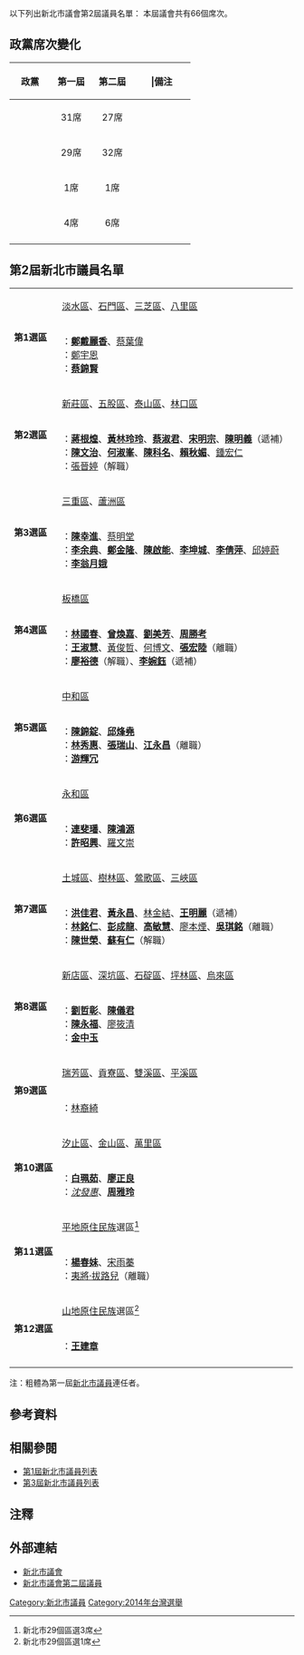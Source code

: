 以下列出新北市議會第2屆議員名單： 本屆議會共有66個席次。

== 政黨席次變化 ==
{| class="wikitable" width=70%
!width=20%|政黨 !!width=20%|第一屆 !!width=20%|第二屆 !!|備注
|-
| align="center"|{{Kmt}}||align="center"|31席||align="center"|27席||align="center"|
|-
| align="center"|{{Dpp}}||align="center"|29席||align="center"|32席||align="center"|
|-
| align="center"|{{Npsu}}||align="center"|1席||align="center"|1席||align="center"|
|-
| align="center"|{{Nonp}}||align="center"|4席||align="center"|6席||align="center"|
|-
|}

== 第2屆新北市議員名單 ==
{{see also|2014年中華民國直轄市議員及縣市議員選舉選舉區投票結果列表}}

{| class="wikitable"
|-
| rowspan="2" | '''第1選區''' || [[淡水區|淡水區]]、[[石門區|石門區]]、[[三芝區|三芝區]]、[[八里區|八里區]]
|-
| {{國民黨|20px}}：'''[[鄭戴麗香|鄭戴麗香]]'''、[[蔡葉偉|蔡葉偉]]<br>{{民進黨|20px}}：[[鄭宇恩|鄭宇恩]]<br>{{Npsu}}：'''[[蔡錦賢|蔡錦賢]]'''
|-
| rowspan="2" | '''第2選區''' || [[新莊區|新莊區]]、[[五股區|五股區]]、[[泰山區_(台灣)|泰山區]]、[[林口區|林口區]]
|-
| {{國民黨|20px}}：'''[[蔣根煌|蔣根煌]]'''、'''[[黃林玲玲|黃林玲玲]]'''、'''[[蔡淑君|蔡淑君]]'''、'''[[宋明宗|宋明宗]]'''、'''[[陳明義_(臺灣)|陳明義]]'''（遞補）<br>{{民進黨|20px}}：'''[[陳文治|陳文治]]'''、'''[[何淑峯|何淑峯]]'''、'''[[陳科名|陳科名]]'''、'''[[賴秋媚|賴秋媚]]'''、[[鍾宏仁|鍾宏仁]]<br>{{Nonp|20px}}：[[張晉婷|張晉婷]]（解職）
|-
| rowspan="2" | '''第3選區''' || [[三重區|三重區]]、[[蘆洲區|蘆洲區]]
|-
| {{國民黨|20px}}：'''[[陳幸進|陳幸進]]'''、[[蔡明堂|蔡明堂]]<br>{{民進黨|20px}}：'''[[李余典|李余典]]'''、'''[[鄭金隆|鄭金隆]]'''、'''[[陳啟能_(政治人物)|陳啟能]]'''、'''[[李坤城|李坤城]]'''、'''[[李倩萍|李倩萍]]'''、[[邱婷蔚|邱婷蔚]]<br>{{無黨籍|20px}}：'''[[李翁月娥|李翁月娥]]'''
|-
| rowspan="2" | '''第4選區''' || [[板橋區_(台灣)|板橋區]]
|-
| {{國民黨|20px}}：'''[[林國春|林國春]]'''、'''[[曾煥嘉|曾煥嘉]]'''、'''[[劉美芳|劉美芳]]'''、'''[[周勝考|周勝考]]'''<br>{{民進黨|20px}}：'''[[王淑慧|王淑慧]]'''、[[黃俊哲|黃俊哲]]、[[何博文|何博文]]、'''[[張宏陸|張宏陸]]'''（離職）<br>{{無黨籍|20px}}：'''[[廖裕德|廖裕德]]'''（解職）、'''[[李婉鈺|李婉鈺]]'''（遞補）
|-
| rowspan="2" | '''第5選區''' || [[中和區|中和區]]
|-
| {{國民黨|20px}}：'''[[陳錦錠|陳錦錠]]'''、'''[[邱烽堯|邱烽堯]]'''<br>{{民進黨|20px}}：'''[[林秀惠|林秀惠]]'''、'''[[張瑞山|張瑞山]]'''、'''[[江永昌|江永昌]]'''（離職）<br>{{無黨籍|20px}}：'''[[游輝冗|游輝冗]]'''
|-
| rowspan="2" | '''第6選區''' || [[永和區|永和區]]
|-
| {{國民黨|20px}}：'''[[連斐璠|連斐璠]]'''、'''[[陳鴻源|陳鴻源]]'''<br>{{民進黨|20px}}：'''[[許昭興|許昭興]]'''、[[羅文崇|羅文崇]]
|-
| rowspan="2" | '''第7選區''' || [[土城區|土城區]]、[[樹林區|樹林區]]、[[鶯歌區|鶯歌區]]、[[三峽區|三峽區]]
|-
| {{國民黨|20px}}：'''[[洪佳君|洪佳君]]'''、'''[[黃永昌|黃永昌]]'''、[[林金結|林金結]]、'''[[王明麗|王明麗]]'''（遞補）<br>{{民進黨|20px}}：'''[[林銘仁|林銘仁]]'''、'''[[彭成龍|彭成龍]]'''、'''[[高敏慧|高敏慧]]'''、[[廖本煙|廖本煙]]、'''[[吳琪銘|吳琪銘]]'''（離職）<br>{{無黨籍|20px}}：'''[[陳世榮|陳世榮]]'''、'''[[蘇有仁|蘇有仁]]'''（解職）
|-
| rowspan="2" | '''第8選區''' || [[新店區|新店區]]、[[深坑區|深坑區]]、[[石碇區|石碇區]]、[[坪林區|坪林區]]、[[烏來區|烏來區]]
|-
| {{國民黨|20px}}：'''[[劉哲彰|劉哲彰]]'''、'''[[陳儀君|陳儀君]]'''<br>{{民進黨|20px}}：'''[[陳永福|陳永福]]'''、[[廖筱清|廖筱清]]<br>{{無黨籍|20px}}：'''[[金中玉|金中玉]]'''
|-
| rowspan="2" | '''第9選區''' || [[瑞芳區|瑞芳區]]、[[貢寮區|貢寮區]]、[[雙溪區|雙溪區]]、[[平溪區|平溪區]]
|-
| {{民進黨|20px}}：[[林裔綺|林裔綺]]
|-
| rowspan="2" | '''第10選區''' || [[汐止區|汐止區]]、[[金山區_(台灣)|金山區]]、[[萬里區|萬里區]]
|-
| {{國民黨|20px}}：'''[[白珮茹|白珮茹]]'''、'''[[廖正良|廖正良]]'''<br>{{民進黨|20px}}：''[[沈發惠|沈發惠]]''、'''[[周雅玲|周雅玲]]'''
|-
| rowspan="2" | '''第11選區''' || [[平埔族|平地原住民族]]選區<ref group="註">新北市29個區選3席</ref>
|-
| {{國民黨|20px}}：'''[[楊春妹|楊春妹]]'''、[[宋雨蓁|宋雨蓁]]<br>{{民進黨|20px}}：[[夷將·拔路兒|夷將·拔路兒]]（離職）
|-
| rowspan="2" | '''第12選區''' || [[高山族|山地原住民族]]選區<ref group="註">新北市29個區選1席</ref>
|-
| {{國民黨|20px}}：'''[[王建章|王建章]]'''
|-
|}

注：粗體為第一屆[[新北市議員|新北市議員]]連任者。

==參考資料==
{{reflist}}

== 相關參閱 ==
* [[第1屆新北市議員列表|第1屆新北市議員列表]]
* [[第3屆新北市議員列表|第3屆新北市議員列表]]

==注釋==
<div class="references-small">
{{NoteFoot}}
</div>

==外部連結==
*[https://www.ntp.gov.tw/index 新北市議會] {{Wayback|url=https://www.ntp.gov.tw/index |date=20211227100138 }}
*[https://www.ntp.gov.tw/history-councilor?program=30&S=19 新北市議會第二屆議員] {{Wayback|url=https://www.ntp.gov.tw/history-councilor?program=30&S=19 |date=20211130121842 }}

{{第2屆新北市議員}}
[[Category:新北市議員|Category:新北市議員]]
[[Category:2014年台灣選舉|Category:2014年台灣選舉]]